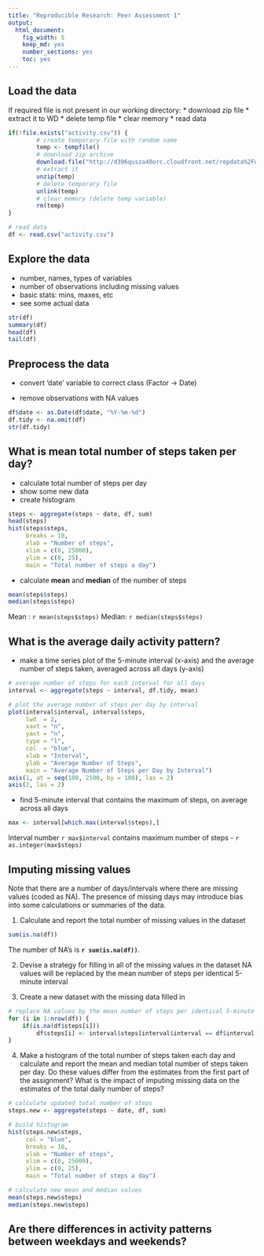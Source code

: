 ```yaml
---
title: "Reproducible Research: Peer Assessment 1"
output: 
  html_document:
    fig_width: 5
    keep_md: yes
    number_sections: yes
    toc: yes
---
```


## Load the data
If required file is not present in our working directory:
* download zip file
* extract it to WD
* delete temp file
* clear memory
* read data

```r
if(!file.exists("activity.csv")) {
        # create temporary file with random name
        temp <- tempfile()
        # download zip archive
        download.file("http://d396qusza40orc.cloudfront.net/repdata%2Fdata%2Factivity.zip", temp)
        # extract it
        unzip(temp)
        # delete temporary file
        unlink(temp)
        # clear memory (delete temp variable)
        rm(temp)
}

# read data
df <- read.csv("activity.csv")
```

## Explore the data
* number, names, types of variables
* number of observations including missing values
* basic stats: mins, maxes, etc
* see some actual data

```r
str(df)
summary(df)
head(df)
tail(df)
```

## Preprocess the data
* convert 'date' variable to correct class (Factor -> Date)

* remove observations with NA values

```r
df$date <- as.Date(df$date, "%Y-%m-%d")
df.tidy <- na.omit(df)
str(df.tidy)
```

## What is mean total number of steps taken per day?
* calculate total number of steps per day
* show some new data
* create histogram

```r
steps <- aggregate(steps ~ date, df, sum)
head(steps)
hist(steps$steps,
     breaks = 10,
     xlab = "Number of steps",
     xlim = c(0, 25000),
     ylim = c(0, 25), 
     main = "Total number of steps a day")
```

* calculate **mean** and **median** of the number of steps
```r
mean(steps$steps)
median(steps$steps)
```

Mean  : `r mean(steps$steps)`
Median: `r median(steps$steps)`

## What is the average daily activity pattern?

* make a time series plot of the 5-minute interval (x-axis) and the average number of steps taken, averaged across all days (y-axis)
```r
# average number of steps for each interval for all days
interval <- aggregate(steps ~ interval, df.tidy, mean)

# plot the average number of steps per day by interval
plot(interval$interval, interval$steps,
     lwd  = 2,
     xaxt = "n",
     yaxt = "n",
     type = "l",
     col  = "blue",
     xlab = "Interval",
     ylab = "Average Number of Steps",
     main = "Average Number of Steps per Day by Interval")
axis(1, at = seq(100, 2500, by = 100), las = 2)
axis(2, las = 2)
```

* find 5-minute interval that contains the maximum of steps, on average across all days
```r
max <- interval[which.max(interval$steps),]
```

Interval number `r max$interval` contains maximum number of steps - `r as.integer(max$steps)`

## Imputing missing values

Note that there are a number of days/intervals where there are missing values (coded as NA).
The presence of missing days may introduce bias into some calculations or summaries of the data.

1. Calculate and report the total number of missing values in the dataset
```r
sum(is.na(df))
```

The number of NA's is **`r sum(is.na(df))`**.

2. Devise a strategy for filling in all of the missing values in the dataset
NA values will be replaced by the mean number of steps per identical 5-minute interval

3. Create a new dataset with the missing data filled in
```r
# replace NA values by the mean number of steps per identical 5-minute interval
for (i in 1:nrow(df)) {
    if(is.na(df$steps[i]))
        df$steps[i] <- interval$steps[interval$interval == df$interval[i]]
}
```

4. Make a histogram of the total number of steps taken each day and calculate and report the mean and median total number of steps taken per day. Do these values differ from the estimates from the first part of the assignment?
What is the impact of imputing missing data on the estimates of the total daily number of steps?
```r
# calculate updated total number of steps 
steps.new <- aggregate(steps ~ date, df, sum)

# build histogram
hist(steps.new$steps,
     col = "blue",
     breaks = 10,
     xlab = "Number of steps",
     xlim = c(0, 25000),
     ylim = c(0, 25), 
     main = "Total number of steps a day")

# calculate new mean and median values
mean(steps.new$steps)
median(steps.new$steps)
```



## Are there differences in activity patterns between weekdays and weekends?
